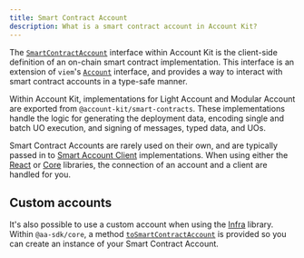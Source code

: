 ```yaml
---
title: Smart Contract Account
description: What is a smart contract account in Account Kit?
---
```



The [`SmartContractAccount`](#TODO/link-to-type) interface within Account Kit is the client-side definition of an on-chain smart contract implementation.
This interface is an extension of `viem`'s [`Account`](https://viem.sh/docs/accounts/local/toAccount#toaccount) interface, and provides a way to interact with smart contract accounts in a type-safe manner.

Within Account Kit, implementations for Light Account and Modular Account are exported from `@account-kit/smart-contracts`. These implementations handle the logic for generating the deployment data, encoding
single and batch UO execution, and signing of messages, typed data, and UOs.

Smart Contract Accounts are rarely used on their own, and are typically passed in to [Smart Account Client](#TODO/concepts/smart-account-client) implementations.
When using either the [React](/react/overview) or [Core](/core/overview) libraries, the connection of an account and a client are handled for you.

## Custom accounts

It's also possible to use a custom account when using the [Infra](/infra/overview) library.
Within `@aa-sdk/core`, a method [`toSmartContractAccount`](/reference/aa-sdk/core/functions/toSmartContractAccount) is provided so you can create an instance of your Smart Contract Account.
